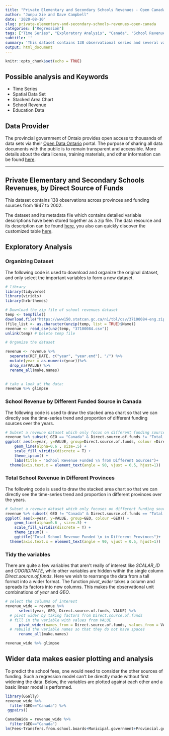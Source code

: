 ```yaml
---
title: "Private Elementary and Secondary Schools Revenues - Open Canada"
author: "Junpu Xie and Dave Campbell"
date: '2020-08-10'
slug: private-elementary-and-secondary-schools-revenues-open-canada
categories: ["Regression"]
tags: ["Time Series", "Exploratory Analysis", "Canada", "School Revenue", "Education", "Ontario"]
subtitle: ''
summary: 'This dataset contains 138 observational series and several variables, which include the geography of Canada and the other 13 provinces, 9 direct sources of funds and total funded revenue from 1947 to 2002.'
output: html_document
---
```


```r
knitr::opts_chunk$set(echo = TRUE)
```

## Possible analysis and Keywords

- Time Series
- Spatial Data Set
- Stacked Area Chart
- School Revenue
- Education Data

## Data Provider

The provincial government of Ontaio provides open access to thousands of data sets via their [Open Data Ontario](https://data.ontario.ca/en/) portal. The purpose of sharing all data documents with the public is to remain transparent and accessible.  More details about the data license, training materials, and other information can be found [here](https://data.ontario.ca/about).

***

## Private Elementary and Secondary Schools Revenues, by Direct Source of Funds

This dataset contains 138 observations across provinces and funding sources from 1947 to 2002.

The dataset and its metadata file which contains detailed variable descriptions have been stored together as a zip file. The data resource and its description can be found [here](https://open.canada.ca/data/en/dataset/5b7fd541-5ae6-4602-a895-29210f0abd78), you also can quickly discover the customized table [here](https://www150.statcan.gc.ca/t1/tbl1/en/tv.action?pid=3710008401).


## Exploratory Analysis

### Organizing Dataset

The following code is used to download and organize the original dataset, and only select the important variables to form a new dataset.

```r

# library
library(tidyverse)
library(viridis)
library(hrbrthemes)

# Download the zip file of school revenues dataset
temp <- tempfile()
download.file("https://www150.statcan.gc.ca/n1/tbl/csv/37100084-eng.zip",temp)
(file_list <- as.character(unzip(temp, list = TRUE)$Name))
revenue <- read_csv(unz(temp, "37100084.csv"))
unlink(temp) # Delete temp file

# Organize the dataset

revenue <- revenue %>% 
  separate(REF_DATE, c("year", "year.end"), "/") %>% 
  mutate(year = as.numeric(year))%>%
  drop_na(VALUE) %>%
  rename_all(make.names)
  

# take a look at the data:
revenue %>% glimpse
```

### School Revenue by Different Funded Source in Canada

The following code is used to draw the stacked area chart so that we can directly see the time-series trend and proportion of different funding sources over the years.

```r

# Subset a reveune dataset which only focus on different funding source in Canada and plot the graph
revenue %>% subset( GEO == "Canada" & Direct.source.of.funds != "Total revenues")%>%
ggplot( aes(x=year, y=VALUE, group=Direct.source.of.funds, colour =Direct.source.of.funds)) + 
    geom_line(alpha=0.6 , size=.5) +
    scale_fill_viridis(discrete = T) +
    theme_ipsum() + 
    labs(title = "School Revenue Funded \n from Different Sources")+
  theme(axis.text.x = element_text(angle = 90, vjust = 0.5, hjust=1))

```

### Total School Revenue in Different Provinces

The following code is used to draw the stacked area chart so that we can directly see the time-series trend and proportion in different provinces over the years.

```r



# Subset a reveune dataset which only focuses on different funding source in Canada and plot the graph
revenue %>% subset( GEO != "Canada" & Direct.source.of.funds == "Total revenues")%>%
ggplot( aes(x=year, y=VALUE, group=GEO, colour =GEO)) + 
    geom_line(alpha=0.6 , size=.5) +
    scale_fill_viridis(discrete = T) +
    theme_ipsum() +
    ggtitle("Total School Revenue Funded \n in Different Provinces")+
  theme(axis.text.x = element_text(angle = 90, vjust = 0.5, hjust=1))


```



### Tidy the variables

There are quite a few variables that aren't really of interest like *SCALAR_ID* and *COORDINATE*, while other variables are hidden within the single column *Direct.source.of.funds*.  Here we wish to rearrange the data from a tall format into a wider format.  The function *pivot_wider* takes a column and spreads its factors into new columns.  This makes the observational unit combinations of *year* and *GEO*.  


```r
# select the columns of interest
revenue_wide = revenue %>% 
      select(year, GEO, Direct.source.of.funds, VALUE) %>% 
  # pivot wider by taking factors from Direct.source.of.funds
  # fill in the variable with values from VALUE
      pivot_wider(names_from = Direct.source.of.funds, values_from = VALUE) %>%    
  # rebuild the variable names so that they do not have spaces
      rename_all(make.names)

revenue_wide %>% glimpse

```



## Wider data makes easier plotting and analysis

To predict the school fees, one would need to consider the other sources of funding.  Such a regression model can't be directly made without first widening the data.  Below, the variables are plotted against each other and a basic linear model is performed.



```r
library(GGally)
revenue_wide %>% 
  filter(GEO=="Canada") %>% 
 ggpairs()
```


```r

CanadaWide = revenue_wide %>% 
  filter(GEO=="Canada")
lm(Fees~Transfers.from.school.boards+Municipal.government+Provincial.government+Federal.government,CanadaWide)

```